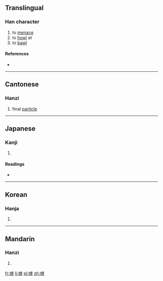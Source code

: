 {{also|呼}}
==Translingual==

===Han character===
{{Han char|rn=30|rad=口|as=11|sn=14|four=|canj=口卜心木 (RYPD)|ids=⿰[[口]][[虖]]}}

# to [[menace]]
# to [[howl]] at
# to [[bawl]]

====References====
* {{Han ref|kx=0205.260|dkj=04195|dj=0428.190|hdz=10676.010|uh=5611|ud=22033}}

----

==Cantonese==

===Hanzi===
{{yue-hanzi|jyut=[[laa3]]|y=la3}}

# final [[particle]]

----

==Japanese==

===Kanji===
{{ja-kanji|grade=|rs=口11}}

# {{defn|lang=ja|sort=口11}}

====Readings====
* {{ja-readings|on=[[こ]] (ko), [[く]] (ku)|kun=[[さけぶ]] (sakebu), [[なく]] (naku), [[よぶ]] (yobu)}}

----

==Korean==

===Hanja===
{{ko-hanja|hangeul=호|rv=ho|mr=ho}}

# {{defn|lang=ko|sort=口11}}

----

==Mandarin==

===Hanzi===
{{cmn-hanzi|pin=[[hū]] ([[hu1]]), [[hù]] ([[hu4]]), [[là]] ([[la4]])|wg=hu<sup>1</sup>, hu<sup>4</sup>, la<sup>4</sup>}}

# {{defn|lang=cmn|sort=口11}}

[[fr:嘑]]
[[li:嘑]]
[[pl:嘑]]
[[zh:嘑]]
